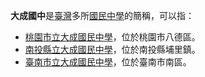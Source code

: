 '''大成國中'''是[[臺灣|臺灣]]多所[[國民中學|國民中學]]的簡稱，可以指：
*[[桃園市立大成國民中學|桃園市立大成國民中學]]，位於桃園市八德區。
*[[南投縣立大成國民中學|南投縣立大成國民中學]]，位於南投縣埔里鎮。
*[[臺南市立大成國民中學|臺南市立大成國民中學]]，位於臺南市南區。

{{disambig|Cat=四字教育机构消歧义}}